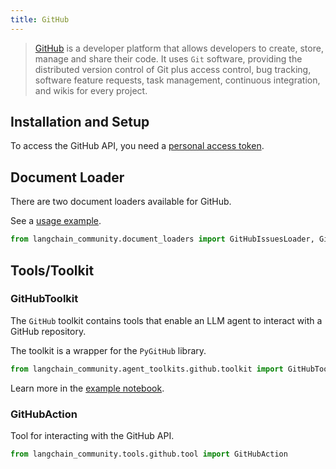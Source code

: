 ```yaml
---
title: GitHub
---
```


>[GitHub](https://github.com/) is a developer platform that allows developers to create,
> store, manage and share their code. It uses `Git` software, providing the
> distributed version control of Git plus access control, bug tracking,
> software feature requests, task management, continuous integration, and wikis for every project.


## Installation and Setup

To access the GitHub API, you need a [personal access token](https://github.com/settings/tokens).


## Document Loader

There are two document loaders available for GitHub.

See a [usage example](/oss/javascript/integrations/document_loaders/github).

```python
from langchain_community.document_loaders import GitHubIssuesLoader, GithubFileLoader
```

## Tools/Toolkit

### GitHubToolkit
The `GitHub` toolkit contains tools that enable an LLM agent to interact
with a GitHub repository.

The toolkit is a wrapper for the `PyGitHub` library.

```python
from langchain_community.agent_toolkits.github.toolkit import GitHubToolkit
```

Learn more in the [example notebook](/oss/javascript/integrations/tools/github).

### GitHubAction

Tool for interacting with the GitHub API.

```python
from langchain_community.tools.github.tool import GitHubAction
```
